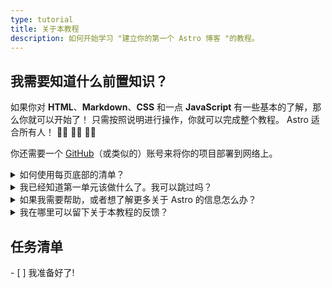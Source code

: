 ```yaml
---
type: tutorial
title: 关于本教程
description: 如何开始学习 "建立你的第一个 Astro 博客 "的教程。
---
```



## 我需要知道什么前置知识？

如果你对 **HTML**、**Markdown**、**CSS** 和一点 **JavaScript** 有一些基本的了解，那么你就可以开始了！ 只需按照说明进行操作，你就可以完成整个教程。 Astro 适合所有人！ 🧑‍🚀 👩‍🚀 👨‍🚀

你还需要一个 [GitHub](https://github.com)（或类似的）账号来将你的项目部署到网络上。

<details>
<summary>如何使用每页底部的清单？</summary>

把它们勾掉!

在每个页面的末尾，你会发现一个可点击的任务清单，其中列出了你现在应该能够完成的任务。勾选这些项目，就可以在 "教程追踪 "中看到你的进展。

使用跟踪器是可选的，但如果你在多次访问中完成教程，它可以帮助你记住你的位置。你也可以把一些核对表留空，以提醒你以后要重温的单元。

(这些数据只保存在你的浏览器的本地存储中，在其他地方无法使用。没有数据会被发送到 Astro，也不会被 Astro 存储）。
</details>

<details>
<summary>我已经知道第一单元该做什么了。我可以跳过吗？</summary>

你可以使用[第一单元](/zh-cn/tutorial/1-setup/)里面的课程，确保你拥有完成教程所需的开发工具和账户。它将指导你创建一个新的 Astro 项目，将其存储在 GitHub 上，并将其部署到 Netlify。

如果你[已经创建了一个新的、空的Astro项目](/zh-cn/install/auto/)并对你的设置感到满意，你可以安全地跳到[第二单元](/en/tutorial/2-pages/)，你将开始在你的项目中制作新页面。
</details>

<details>
<summary>如果我需要帮助，或者想了解更多关于 Astro 的信息怎么办？</summary>

我们的 [友好的 Astro Discord 服务器](https://astro.build/chat) 是你的不二之选！

进入支持论坛频道提问，或打个招呼并在“#general”或“#off-topic”中聊天。
</details>

<details>
<summary>我在哪里可以留下关于本教程的反馈？</summary>

本教程是我们文档团队的一个项目。你可以在 Discord 的“#docs”频道中找到我们，或将问题提交到 [GitHub 上的文档仓库](https://github.com/withastro/docs/issues)。 
</details>

<Box icon="check-list">

## 任务清单

<Checklist>
- [ ] 我准备好了!
</Checklist>
</Box>
